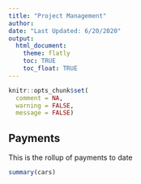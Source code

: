 ```yaml
---
title: "Project Management"
author: 
date: "Last Updated: 6/20/2020"
output: 
  html_document:
    theme: flatly
    toc: TRUE
    toc_float: TRUE
---
```


```r
knitr::opts_chunk$set(
  comment = NA,
  warning = FALSE,
  message = FALSE)
```

## Payments 

This is the rollup of payments to date

```r
summary(cars)
```
